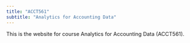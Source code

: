 ```yaml
---
title: "ACCT561"
subtitle: "Analytics for Accounting Data" 
---
```


This is the website for course Analytics for Accounting Data (ACCT561).
